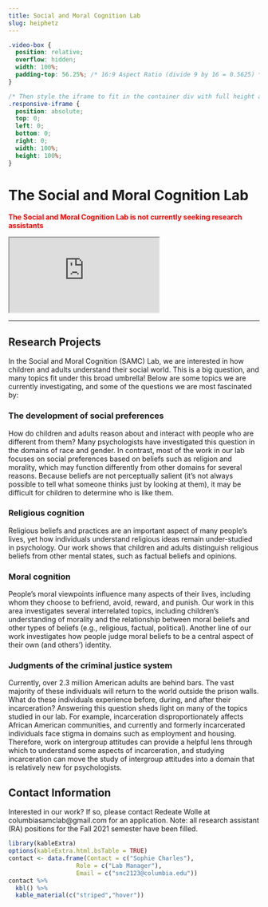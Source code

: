 ```yaml
---
title: Social and Moral Cognition Lab
slug: heiphetz
---
```


```css
.video-box {
  position: relative;
  overflow: hidden;
  width: 100%;
  padding-top: 56.25%; /* 16:9 Aspect Ratio (divide 9 by 16 = 0.5625) */
}

/* Then style the iframe to fit in the container div with full height and width */
.responsive-iframe {
  position: absolute;
  top: 0;
  left: 0;
  bottom: 0;
  right: 0;
  width: 100%;
  height: 100%;
}
```

# The Social and Moral Cognition Lab

<span style="color:red">
**The Social and Moral Cognition Lab is not currently seeking research assistants**
</span>

<div class="video-box">
  <iframe class="responsive-iframe" src="https://www.youtube.com/embed/X2JWLl7S-Gg"></iframe>
</div>

***

## Research Projects

In the Social and Moral Cognition (SAMC) Lab, we are interested in how children and adults understand their social world. This is a big question, and many topics fit under this broad umbrella! Below are some topics we are currently investigating, and some of the questions we are most fascinated by:

### The development of social preferences

How do children and adults reason about and interact with people who are different from them? Many psychologists have investigated this question in the domains of race and gender. In contrast, most of the work in our lab focuses on social preferences based on beliefs such as religion and morality, which may function differently from other domains for several reasons. Because beliefs are not perceptually salient (it's not always possible to tell what someone thinks just by looking at them), it may be difficult for children to determine who is like them.

### Religious cognition

Religious beliefs and practices are an important aspect of many people's lives, yet how individuals understand religious ideas remain under-studied in psychology. Our work shows that children and adults distinguish religious beliefs from other mental states, such as factual beliefs and opinions.

### Moral cognition

People's moral viewpoints influence many aspects of their lives, including whom they choose to befriend, avoid, reward, and punish. Our work in this area investigates several interrelated topics, including children's understanding of morality and the relationship between moral beliefs and other types of beliefs (e.g., religious, factual, political). Another line of our work investigates how people judge moral beliefs to be a central aspect of their own (and others’) identity.

### Judgments of the criminal justice system

Currently, over 2.3 million American adults are behind bars. The vast majority of these individuals will return to the world outside the prison walls. What do these individuals experience before, during, and after their incarceration? Answering this question sheds light on many of the topics studied in our lab. For example, incarceration disproportionately affects African American communities, and currently and formerly incarcerated individuals face stigma in domains such as employment and housing. Therefore, work on intergroup attitudes can provide a helpful lens through which to understand some aspects of incarceration, and studying incarceration can move the study of intergroup attitudes into a domain that is relatively new for psychologists.

## Contact Information

Interested in our work? If so, please contact Redeate Wolle at columbiasamclab@gmail.com for an application. Note: all research assistant (RA) positions for the Fall 2021 semester have been filled.

```r
library(kableExtra)
options(kableExtra.html.bsTable = TRUE)
contact <- data.frame(Contact = c("Sophie Charles"),
                   Role = c("Lab Manager"),
                   Email = c("snc2123@columbia.edu"))
contact %>%
  kbl() %>%
  kable_material(c("striped","hover"))
                   
                   
```

